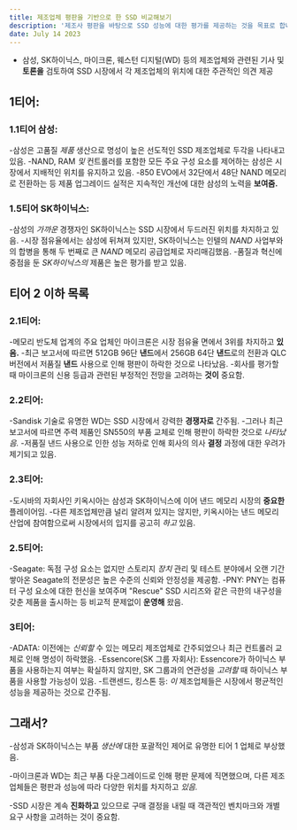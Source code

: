 ```yaml
---
title: 제조업체 평판을 기반으로 한 SSD 비교해보기
description: '제조사 평판을 바탕으로 SSD 성능에 대한 평가를 제공하는 것을 목표로 합니다.'
date: July 14 2023
---
```

- 삼성, SK하이닉스, 마이크론, 웨스턴 디지털(WD) 등의 제조업체와 관련된 기사 및 **토론을** 검토하여 SSD 시장에서 각 제조업체의 위치에 대한 주관적인 의견 제공

## 1티어:
### 1.1티어 삼성:
-삼성은 고품질 _제품_ 생산으로 명성이 높은 선도적인 SSD 제조업체로 두각을 나타내고 있음.
-NAND, RAM _및_ 컨트롤러를 포함한 모든 주요 구성 요소를 제어하는 삼성은 시장에서 지배적인 위치를 유지하고 있음.
-850 EVO에서 32단에서 48단 NAND 메모리로 전환하는 등 제품 업그레이드 실적은 지속적인 개선에 대한 삼성의 노력을 **보여줌.**
### 1.5티어 SK하이닉스:

-삼성의 _가까운_ 경쟁자인 SK하이닉스는 SSD 시장에서 두드러진 위치를 차지하고 있음.
-시장 점유율에서는 삼성에 뒤쳐져 있지만, SK하이닉스는 인텔의 _NAND_ 사업부와의 합병을 통해 두 번째로 큰 _NAND_ 메모리 공급업체로 자리매김했음.
-품질과 혁신에 중점을 둔 _SK하이닉스의_ 제품은 높은 평가를 받고 있음.
## 티어 2 이하 목록
### 2.1티어:
-메모리 반도체 업계의 주요 업체인 마이크론은 시장 점유율 면에서 3위를 차지하고 **있음.**
-최근 보고서에 따르면 512GB 96단 **낸드**에서 256GB 64단 **낸드**로의 전환과 QLC 버전에서 저품질 **낸드** 사용으로 인해 평판이 하락한 것으로 나타났음.
-회사를 평가할 때 마이크론의 신용 등급과 관련된 부정적인 전망을 고려하는 **것이** 중요함.
### 2.2티어:

-Sandisk 기술로 유명한 WD는 SSD 시장에서 강력한 **경쟁자로** 간주됨.
-그러나 최근 보고서에 따르면 주력 제품인 SN550의 부품 교체로 인해 평판이 하락한 것으로 _나타났음._
-저품질 낸드 사용으로 인한 성능 저하로 인해 회사의 의사 **결정** 과정에 대한 우려가 제기되고 있음.
### 2.3티어:

-도시바의 자회사인 키옥시아는 삼성과 SK하이닉스에 이어 낸드 메모리 시장의 **중요한** 플레이어임.
-다른 제조업체만큼 널리 알려져 있지는 않지만, 키옥시아는 낸드 메모리 산업에 참여함으로써 시장에서의 입지를 공고히 _하고_ 있음.
### 2.5티어:

-Seagate: 독점 구성 요소는 없지만 스토리지 _장치_ 관리 및 테스트 분야에서 오랜 기간 쌓아온 Seagate의 전문성은 높은 수준의 신뢰와 안정성을 제공함.
-PNY: PNY는 컴퓨터 구성 요소에 대한 헌신을 보여주며 "Rescue" SSD 시리즈와 같은 극한의 내구성을 갖춘 제품을 출시하는 등 비교적 문제없이 **운영해** 왔음.
### 3티어:
-ADATA: 이전에는 _신뢰할_ 수 있는 메모리 제조업체로 간주되었으나 최근 컨트롤러 교체로 인해 명성이 하락했음.
-Essencore(SK 그룹 자회사): Essencore가 하이닉스 부품을 사용하는지 여부는 확실하지 않지만, SK 그룹과의 연관성을 _고려할_ 때 하이닉스 부품을 사용할 가능성이 있음.
-트랜센드, 킹스톤 등: _이_ 제조업체들은 시장에서 평균적인 성능을 제공하는 것으로 간주됨.


## 그래서?
-삼성과 SK하이닉스는 부품 _생산에_ 대한 포괄적인 제어로 유명한 티어 1 업체로 부상했음. 

-마이크론과 WD는 최근 부품 다운그레이드로 인해 평판 문제에 직면했으며, 다른 제조업체들은 평판과 성능에 따라 다양한 위치를 차지하고 _있음._ 

-SSD 시장은 계속 **진화하고** 있으므로 구매 결정을 내릴 때 객관적인 벤치마크와 개별 요구 사항을 고려하는 것이 중요함.


